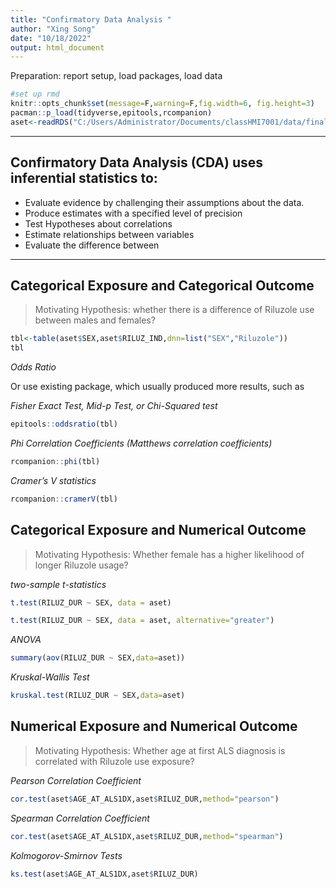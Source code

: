 ```yaml
---
title: "Confirmatory Data Analysis "
author: "Xing Song"
date: "10/18/2022"
output: html_document
---
```


Preparation: report setup, load packages, load data

```r
#set up rmd 
knitr::opts_chunk$set(message=F,warning=F,fig.width=6, fig.height=3)
pacman::p_load(tidyverse,epitools,rcompanion)
aset<-readRDS("C:/Users/Administrator/Documents/classHMI7001/data/final_set.rda")
```

**************************************************************************************************

## Confirmatory Data Analysis (CDA) uses inferential statistics to:

- Evaluate evidence by challenging their assumptions about the data.
- Produce estimates with a specified level of precision
- Test Hypotheses about correlations
- Estimate relationships between variables
- Evaluate the difference between 

**************************************************************************************************


## Categorical Exposure and Categorical Outcome

> Motivating Hypothesis: whether there is a difference of Riluzole use between males and females? 


```r
tbl<-table(aset$SEX,aset$RILUZ_IND,dnn=list("SEX","Riluzole"))
tbl
```

*Odds Ratio*

Or use existing package, which usually produced more results, such as

*Fisher Exact Test, Mid-p Test, or Chi-Squared test*

```r
epitools::oddsratio(tbl)
```

*Phi Correlation Coefficients (Matthews correlation coefficients)*

```r
rcompanion::phi(tbl)
```

*Cramer's V statistics*

```r
rcompanion::cramerV(tbl)
```


## Categorical Exposure and Numerical Outcome

> Motivating Hypothesis: Whether female has a higher likelihood of longer Riluzole usage?

*two-sample t-statistics*

```r
t.test(RILUZ_DUR ~ SEX, data = aset)
```

```r
t.test(RILUZ_DUR ~ SEX, data = aset, alternative="greater")
```

*ANOVA*

```r
summary(aov(RILUZ_DUR ~ SEX,data=aset))
```

*Kruskal-Wallis Test*

```r
kruskal.test(RILUZ_DUR ~ SEX,data=aset)
```


## Numerical Exposure and Numerical Outcome

> Motivating Hypothesis: Whether age at first ALS diagnosis is correlated with Riluzole use exposure? 

*Pearson Correlation Coefficient*

```r
cor.test(aset$AGE_AT_ALS1DX,aset$RILUZ_DUR,method="pearson")
```


*Spearman Correlation Coefficient*

```r
cor.test(aset$AGE_AT_ALS1DX,aset$RILUZ_DUR,method="spearman")
```

*Kolmogorov-Smirnov Tests*

```r
ks.test(aset$AGE_AT_ALS1DX,aset$RILUZ_DUR)
```
